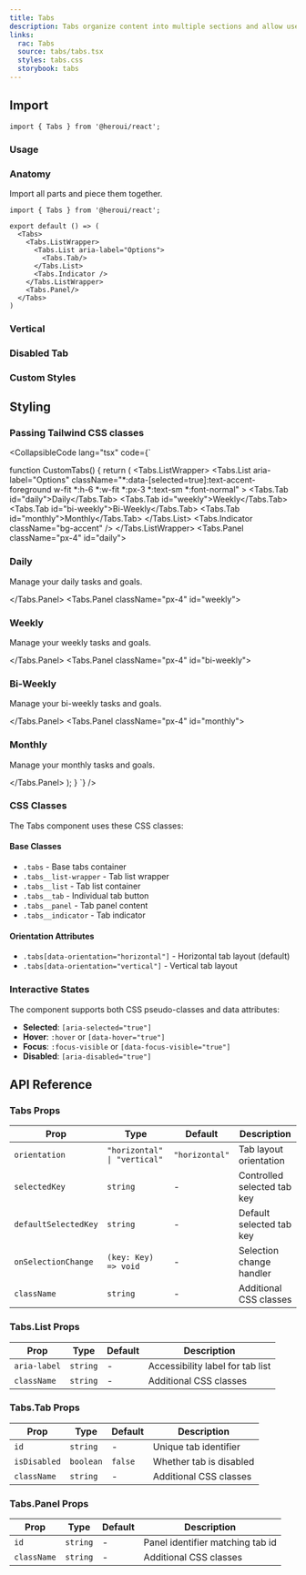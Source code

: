 ```yaml
---
title: Tabs
description: Tabs organize content into multiple sections and allow users to navigate between them.
links:
  rac: Tabs
  source: tabs/tabs.tsx
  styles: tabs.css
  storybook: tabs
---
```


## Import

```tsx
import { Tabs } from '@heroui/react';
```

### Usage

<ComponentPreview
  name="tabs-basic"
/>

### Anatomy

Import all parts and piece them together.

```tsx
import { Tabs } from '@heroui/react';

export default () => (
  <Tabs>
    <Tabs.ListWrapper>
      <Tabs.List aria-label="Options">
        <Tabs.Tab/>
      </Tabs.List>
      <Tabs.Indicator />
    </Tabs.ListWrapper>
    <Tabs.Panel/>
  </Tabs>
)
```

### Vertical

<ComponentPreview
  name="tabs-vertical"
/>

### Disabled Tab

<ComponentPreview
  name="tabs-disabled"
/>

### Custom Styles

<ComponentPreview
  name="tabs-custom-styles"
/>

## Styling

### Passing Tailwind CSS classes

<CollapsibleCode lang="tsx" code={`

function CustomTabs() {
  return (
    <Tabs className="w-full max-w-lg text-center">
      <Tabs.ListWrapper>
        <Tabs.List
          aria-label="Options"
          className="*:data-[selected=true]:text-accent-foreground w-fit *:h-6 *:w-fit *:px-3 *:text-sm *:font-normal"
        >
          <Tabs.Tab id="daily">Daily</Tabs.Tab>
          <Tabs.Tab id="weekly">Weekly</Tabs.Tab>
          <Tabs.Tab id="bi-weekly">Bi-Weekly</Tabs.Tab>
          <Tabs.Tab id="monthly">Monthly</Tabs.Tab>
        </Tabs.List>
        <Tabs.Indicator className="bg-accent" />
      </Tabs.ListWrapper>
      <Tabs.Panel className="px-4" id="daily">
        <h3 className="mb-2 font-semibold">Daily</h3>
        <p className="text-sm text-gray-600">Manage your daily tasks and goals.</p>
      </Tabs.Panel>
      <Tabs.Panel className="px-4" id="weekly">
        <h3 className="mb-2 font-semibold">Weekly</h3>
        <p className="text-sm text-gray-600">Manage your weekly tasks and goals.</p>
      </Tabs.Panel>
      <Tabs.Panel className="px-4" id="bi-weekly">
        <h3 className="mb-2 font-semibold">Bi-Weekly</h3>
        <p className="text-sm text-gray-600">Manage your bi-weekly tasks and goals.</p>
      </Tabs.Panel>
      <Tabs.Panel className="px-4" id="monthly">
        <h3 className="mb-2 font-semibold">Monthly</h3>
        <p className="text-sm text-gray-600">Manage your monthly tasks and goals.</p>
      </Tabs.Panel>
    </Tabs>
  );
}
`} />

### CSS Classes

The Tabs component uses these CSS classes:

#### Base Classes
- `.tabs` - Base tabs container
- `.tabs__list-wrapper` - Tab list wrapper
- `.tabs__list` - Tab list container
- `.tabs__tab` - Individual tab button
- `.tabs__panel` - Tab panel content
- `.tabs__indicator` - Tab indicator

#### Orientation Attributes
- `.tabs[data-orientation="horizontal"]` - Horizontal tab layout (default)
- `.tabs[data-orientation="vertical"]` - Vertical tab layout

### Interactive States

The component supports both CSS pseudo-classes and data attributes:

- **Selected**: `[aria-selected="true"]`
- **Hover**: `:hover` or `[data-hover="true"]`
- **Focus**: `:focus-visible` or `[data-focus-visible="true"]`
- **Disabled**: `[aria-disabled="true"]`
 

## API Reference

### Tabs Props

| Prop | Type | Default | Description |
|------|------|---------|-------------|
| `orientation` | `"horizontal" \| "vertical"` | `"horizontal"` | Tab layout orientation |
| `selectedKey` | `string` | - | Controlled selected tab key |
| `defaultSelectedKey` | `string` | - | Default selected tab key |
| `onSelectionChange` | `(key: Key) => void` | - | Selection change handler |
| `className` | `string` | - | Additional CSS classes |

### Tabs.List Props

| Prop | Type | Default | Description |
|------|------|---------|-------------|
| `aria-label` | `string` | - | Accessibility label for tab list |
| `className` | `string` | - | Additional CSS classes |

### Tabs.Tab Props

| Prop | Type | Default | Description |
|------|------|---------|-------------|
| `id` | `string` | - | Unique tab identifier |
| `isDisabled` | `boolean` | `false` | Whether tab is disabled |
| `className` | `string` | - | Additional CSS classes |

### Tabs.Panel Props

| Prop | Type | Default | Description |
|------|------|---------|-------------|
| `id` | `string` | - | Panel identifier matching tab id |
| `className` | `string` | - | Additional CSS classes |
